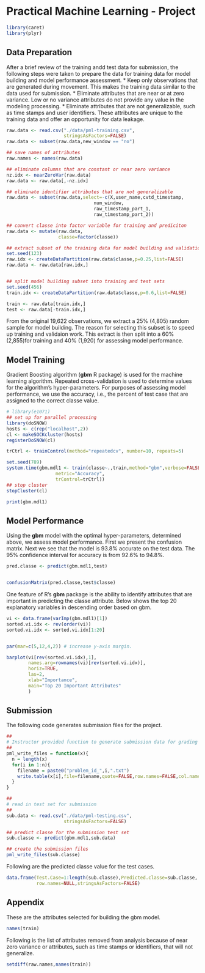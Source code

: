 Practical Machine Learning - Project
========================================================
```r
library(caret)
library(plyr)

```

Data Preparation
--------------
After a brief review of the training andd test data for submission, the following 
steps were taken to prepare the data for training data for model building and model
performance assessment.
* Keep only observations that are generated during movement.  This makes the training
data similar to the data used for submission.
* Eliminate attributes that are near or at zero variance.  Low or no variance attributes
do not provide any value in the modeling processing.
* Eliminate attributes that are not generalizable, such as time stamps and user
identifiers.  These attributes are unique to the training data and offer an
opportunity for data leakage.

```r

raw.data <- read.csv("./data/pml-training.csv",
                     stringsAsFactors=FALSE)
raw.data <- subset(raw.data,new_window == "no")

## save names of attributes
raw.names <- names(raw.data)

## eliminate columns that are constant or near zero variance
nz.idx <- nearZeroVar(raw.data)
raw.data <- raw.data[,-nz.idx]

## eliminate identifier attributes that are not generalizable
raw.data <- subset(raw.data,select=-c(X,user_name,cvtd_timestamp,
                                num_window,
                                raw_timestamp_part_1,
                                raw_timestamp_part_2))

## convert classe into factor variable for training and prediciton
raw.data <- mutate(raw.data,
                   classe=factor(classe))

## extract subset of the training data for model building and validation
set.seed(123)
raw.idx <- createDataPartition(raw.data$classe,p=0.25,list=FALSE)
raw.data <- raw.data[raw.idx,]


## split model building subset into training and test sets
set.seed(456)
train.idx <- createDataPartition(raw.data$classe,p=0.6,list=FALSE)

train <- raw.data[train.idx,]
test <- raw.data[-train.idx,]
```

From the original 19,622 observations, we extract a 25% (4,805) random sample 
for model building.  The reason for selecting this subset is to speed up training and
validaion work.  This extract is then split into a 60% (2,855)for training 
and 40% (1,920) for assessing model performance.

Model Training
----------
Gradient Boosting algorithm (**gbm** R package) is used for the machine learning algorithm. 
Repeated cross-validation is used to determine values for the algorithm's 
hyper-parameters.  For purposes of assessing model performance, we use the accuracy, i.e.,
the percent of test case that are assigned to the correct classe value.
```r
# library(e1071)
## set up for parallel processing
library(doSNOW)
hosts <- c(rep("localhost",2))
cl <- makeSOCKcluster(hosts)
registerDoSNOW(cl)

trCtrl <- trainControl(method="repeatedcv", number=10, repeats=5)

set.seed(789)
system.time(gbm.mdl1 <- train(classe~.,train,method="gbm",verbose=FALSE,
                  metric="Accuracy",
                  trControl=trCtrl))
## stop cluster
stopCluster(cl)

print(gbm.mdl1)
```

Model Performance
-----------------
Using the **gbm** model with the optimal hyper-parameters, determined above, we assess
model performance.  First we present the confusion matrix.  Next we see that the
model is 93.8% accurate on the test data.  The 95% confidence interval for accuracy
is from 92.6% to 94.8%.

```r

pred.classe <- predict(gbm.mdl1,test)


confusionMatrix(pred.classe,test$classe)

```

One feature of R's **gbm** package is the ability to identify attributes that are 
important in predicting the classe attribute.  Below shows the top 20 explanatory
variables in descending order based on gbm.
```r
vi <- data.frame(varImp(gbm.mdl1)[1])
sorted.vi.idx <- rev(order(vi))
sorted.vi.idx <- sorted.vi.idx[1:20]


par(mar=c(5,12,4,2)) # increase y-axis margin.

barplot(vi[rev(sorted.vi.idx),1],
        names.arg=rownames(vi)[rev(sorted.vi.idx)],
        horiz=TRUE,
        las=2,
        xlab="Importance",
        main="Top 20 Important Attributes"
        )
```


Submission
----------
The following code generates submission files for the project.
```r
##
# Instructor provided function to generate submission data for grading
##
pml_write_files = function(x){
  n = length(x)
  for(i in 1:n){
    filename = paste0("problem_id_",i,".txt")
    write.table(x[i],file=filename,quote=FALSE,row.names=FALSE,col.names=FALSE)
  }
}

##
# read in test set for submission
##
sub.data <- read.csv("./data/pml-testing.csv",
                     stringsAsFactors=FALSE)

## predict classe for the submission test set
sub.classe <- predict(gbm.mdl1,sub.data)

## create the submission files
pml_write_files(sub.classe)
```
Following are the predicted classe value for the test cases.
```r
data.frame(Test.Case=1:length(sub.classe),Predicted.classe=sub.classe,
           row.names=NULL,stringsAsFactors=FALSE)
```


Appendix
--------
These are the attributes selected for building the gbm model.
```r
names(train)
```


Following is the list of attributes removed from analysis because of near zero
variance or attributes, such as time stamps or identifiers, that will not
generalize.
```r
setdiff(raw.names,names(train))
```



